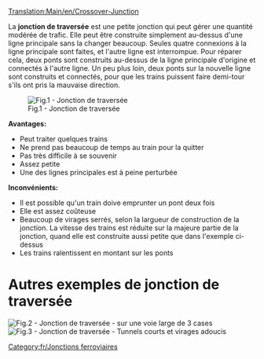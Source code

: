 [[Translation:Main/en/Crossover-Junction]]
{{en/-}}{{fr/Menu de Croisements}}

La '''jonction de traversée''' est une petite jonction qui peut gérer une quantité modérée de trafic. Elle peut être construite simplement au-dessus d'une ligne principale sans la changer beaucoup. Seules quatre connexions à la ligne principale sont faites, et l'autre ligne est interrompue. Pour réparer cela, deux ponts sont construits au-dessus de la ligne principale d'origine et connectés à l'autre ligne. Un peu plus loin, deux ponts sur la nouvelle ligne sont construits et connectés, pour que les trains puissent faire demi-tour s'ils ont pris la mauvaise direction.

[[File:en/Cjunction.png|none|frame|Fig.1 - Jonction de traversée]]

'''Avantages:'''
* Peut traiter quelques trains
* Ne prend pas beaucoup de temps au train pour la quitter
* Pas très difficile à se souvenir
* Assez petite
* Une des lignes principales est à peine perturbée

'''Inconvénients:'''
* Il est possible qu'un train doive emprunter un pont deux fois
* Elle est assez coûteuse
* Beaucoup de virages serrés, selon la largueur de construction de la jonction. La vitesse des trains est réduite sur la majeure partie de la jonction, quand elle est construite aussi petite que dans l'exemple ci-dessus
* Les trains ralentissent en montant sur les ponts

=Autres exemples de jonction de traversée=
[[File:en/Train-junction-4-crossover-3wide.png|none|frame|Fig.2 - Jonction de traversée - sur une voie large de 3 cases]]
[[File:en/Crossover-junction-half-wide.png|none|frame|Fig.3 - Jonction de traversée - Tunnels courts et virages adoucis]]

[[Category:fr/Jonctions ferroviaires]]